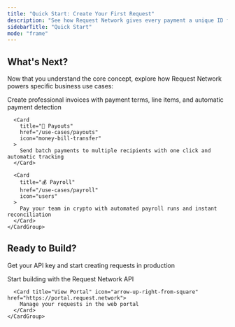 ```yaml
---
title: "Quick Start: Create Your First Request"
description: "See how Request Network gives every payment a unique ID for perfect tracking. Create and pay a request in seconds."
sidebarTitle: "Quick Start"
mode: "frame"
---
```



<RequestLifecycleDemo />

<div className="mt-12">
  <PaymentProcessorQA />
</div>

<div style={{ padding: '0 2rem', maxWidth: '1400px', margin: '0 auto' }}>
  <h2 style={{ fontSize: '2rem', fontWeight: 'bold', marginTop: '3rem', marginBottom: '2rem', color: 'var(--text-primary)' }}>What's Next?</h2>
  
  <p style={{ fontSize: '1rem', color: 'var(--text-secondary)', marginBottom: '2rem' }}>
    Now that you understand the core concept, explore how Request Network powers specific business use cases:
  </p>

  <div style={{ marginBottom: '0.5rem' }}>
    <CardGroup cols={3}>
      <Card 
        title="📄 Invoicing" 
        href="/use-cases/invoicing"
        icon="file-invoice"
      >
        Create professional invoices with payment terms, line items, and automatic payment detection
      </Card>
      
      <Card 
        title="💸 Payouts" 
        href="/use-cases/payouts"
        icon="money-bill-transfer"
      >
        Send batch payments to multiple recipients with one click and automatic tracking
      </Card>

      <Card 
        title="💰 Payroll" 
        href="/use-cases/payroll"
        icon="users"
      >
        Pay your team in crypto with automated payroll runs and instant reconciliation
      </Card>
    </CardGroup>
  </div>

  <h2 style={{ fontSize: '2rem', fontWeight: 'bold', marginTop: '3rem', marginBottom: '2rem', color: 'var(--text-primary)' }}>Ready to Build?</h2>
  
  <p style={{ fontSize: '1rem', color: 'var(--text-secondary)', marginBottom: '2rem' }}>
    Get your API key and start creating requests in production
  </p>

  <div style={{ marginBottom: '3rem' }}>
    <CardGroup cols={2}>
      <Card title="Get Started with API" icon="rocket" href="/api-setup/getting-started">
        Start building with the Request Network API
      </Card>
      
      <Card title="View Portal" icon="arrow-up-right-from-square" href="https://portal.request.network">
        Manage your requests in the web portal
      </Card>
    </CardGroup>
  </div>
</div>

